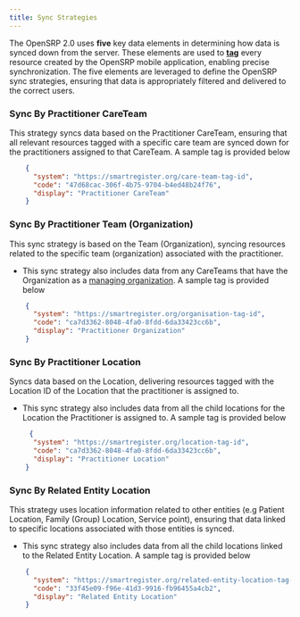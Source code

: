 ```yaml
---
title: Sync Strategies
---
```


The OpenSRP 2.0 uses **five** key data elements in determining how data is synced down from the server. These elements are used to [**tag**](/engineering/app/datastore/tagging) every resource created by the OpenSRP mobile application, enabling precise synchronization.
The five elements are leveraged to define the OpenSRP sync strategies, ensuring that data is appropriately filtered and delivered to the correct users.

### Sync By Practitioner CareTeam
This strategy syncs data based on the Practitioner CareTeam, ensuring that all relevant resources tagged with a specific care team are synced down for the practitioners assigned to that CareTeam. A sample tag is provided below

```json
    {
      "system": "https://smartregister.org/care-team-tag-id",
      "code": "47d68cac-306f-4b75-9704-b4ed48b24f76",
      "display": "Practitioner CareTeam"
    }
```

### Sync By Practitioner Team (Organization)
This sync strategy is based on the Team (Organization), syncing resources related to the specific team (organization) associated with the practitioner. 
- This sync strategy also includes data from any CareTeams that have the Organization as a [managing organization](https://hl7.org/fhir/R4B/careteam-definitions.html#CareTeam.managingOrganization). A sample tag is provided below

```json
    {
      "system": "https://smartregister.org/organisation-tag-id",
      "code": "ca7d3362-8048-4fa0-8fdd-6da33423cc6b",
      "display": "Practitioner Organization"
    }
```
### Sync By Practitioner Location
Syncs data based on the Location, delivering resources tagged with the Location ID of the Location that the practitioner is assigned to. 
- This sync strategy also includes data from all the child locations for the Location the Practitioner is assigned to. A sample tag is provided below

```json
     {
      "system": "https://smartregister.org/location-tag-id",
      "code": "ca7d3362-8048-4fa0-8fdd-6da33423cc6b",
      "display": "Practitioner Location"
    }
```
### Sync By Related Entity Location
This strategy uses location information related to other entities (e.g Patient Location, Family (Group) Location, Service point), ensuring that data linked to specific locations associated with those entities is synced. 
- This sync strategy also includes data from all the child locations linked to the Related Entity Location. A sample tag is provided below

```json
    {
      "system": "https://smartregister.org/related-entity-location-tag-id",
      "code": "33f45e09-f96e-41d3-9916-fb96455a4cb2",
      "display": "Related Entity Location"
    }
```
